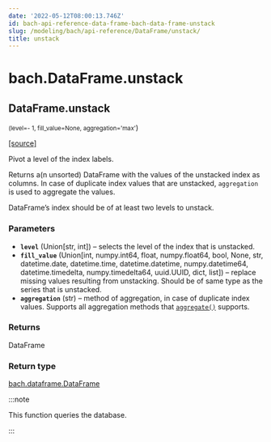 ```yaml
---
date: '2022-05-12T08:00:13.746Z'
id: bach-api-reference-data-frame-bach-data-frame-unstack
slug: /modeling/bach/api-reference/DataFrame/unstack/
title: unstack
---
```


# bach.DataFrame.unstack

<div className="method">

## <span className="additional-name">DataFrame.</span><span className="name">unstack</span>

<small className="parameter-list">(<span className="parameter" id="level">level=- 1</span>, <span className="parameter" id="fill_value">fill_value=None</span>, <span className="parameter" id="aggregation">aggregation='max'</span></small>)


&#8203;<span className="view-source">[[source]](https://github.com/objectiv/objectiv-analytics/blob/main/bach/bach/dataframe.py)</span>

<div className="content">

Pivot a level of the index labels.

Returns a(n unsorted) DataFrame with the values of the unstacked index as columns. In case of
duplicate index values that are unstacked, `aggregation` is used to aggregate the values.

DataFrame’s index should be of at least two levels to unstack.


### Parameters

* **`level`** (Union[str, int]) – selects the level of the index that is unstacked.
* **`fill_value`** (Union[int, numpy.int64, float, numpy.float64, bool, None, str, datetime.date, datetime.time, datetime.datetime, numpy.datetime64, datetime.timedelta, numpy.timedelta64, uuid.UUID, dict, list]) – replace missing values resulting from unstacking. Should be of same type as the
series that is unstacked.
* **`aggregation`** (str) – method of aggregation, in case of duplicate index values. Supports all aggregation
methods that [`aggregate()`](/modeling/bach/api-reference/DataFrame/bach.DataFrame.aggregate.mdx) supports.



### Returns

DataFrame



### Return type

[bach.dataframe.DataFrame](/modeling/bach/api-reference/DataFrame/bach.DataFrame.mdx)


:::note

This function queries the database.


:::


</div>


</div>
